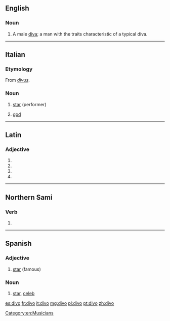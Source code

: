 ==English==

===Noun===
{{en-noun}}

# A male [[diva]]; a man with the traits characteristic of a typical diva.

[[Category:en:Musicians]]

----

==Italian==

===Etymology===
From {{etyl|la|it}} ''[[divus]]''.

===Noun===
{{it-noun|m|f=diva}}

# [[star]] (performer)
# {{label|it|poetic}} [[god]]

----

==Latin==

===Adjective===
{{la-adj-form|dīvō}}

# {{inflection of|dīvus||dat|m|s|lang=la}}
# {{inflection of|dīvus||dat|n|s|lang=la}}
# {{inflection of|dīvus||abl|m|s|lang=la}}
# {{inflection of|dīvus||abl|n|p|lang=la}}

----

==Northern Sami==

===Verb===
{{head|se|verb form}}

# {{inflection of|divvut||pres|indc|conn|;|2|s|impr|;|impr|conn|lang=se}}

----

==Spanish==

===Adjective===
{{es-adj|f=diva}}

# [[star]] (famous)

===Noun===
{{es-noun|m|f=diva}}

# [[star]], [[celeb]]

[[es:divo]]
[[fr:divo]]
[[it:divo]]
[[mg:divo]]
[[pl:divo]]
[[pt:divo]]
[[zh:divo]]